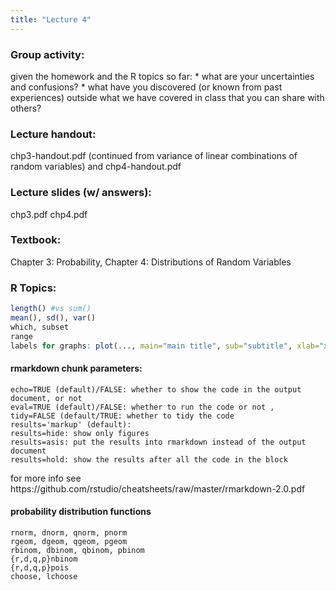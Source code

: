 ```yaml
---
title: "Lecture 4"
---
```


### Group activity: 
given the homework and the R topics so far:
* what are your uncertainties and confusions?
* what have you discovered (or known from past experiences) outside what we have covered in class that you can share with others?

### Lecture handout: 
chp3-handout.pdf (continued from variance of linear combinations of random variables) and chp4-handout.pdf

### Lecture slides (w/ answers): 
chp3.pdf
chp4.pdf

### Textbook: 

Chapter 3: Probability, Chapter 4: Distributions of Random Variables

### R Topics:

```r
length() #vs sum()
mean(), sd(), var()
which, subset
range
labels for graphs: plot(..., main="main title", sub="subtitle", xlab="x-label", ylab="y-label")
```


#### rmarkdown chunk parameters:
```
echo=TRUE (default)/FALSE: whether to show the code in the output document, or not 
eval=TRUE (default)/FALSE: whether to run the code or not , 
tidy=FALSE (default/TRUE: whether to tidy the code
results='markup' (default): 
results=hide: show only figures
results=asis: put the results into rmarkdown instead of the output document
results=hold: show the results after all the code in the block
```
for more info see https://github.com/rstudio/cheatsheets/raw/master/rmarkdown-2.0.pdf 
 
#### probability distribution functions
```
rnorm, dnorm, qnorm, pnorm
rgeom, dgeom, qgeom, pgeom
rbinom, dbinom, qbinom, pbinom
{r,d,q,p}nbinom
{r,d,q,p}pois
choose, lchoose
```